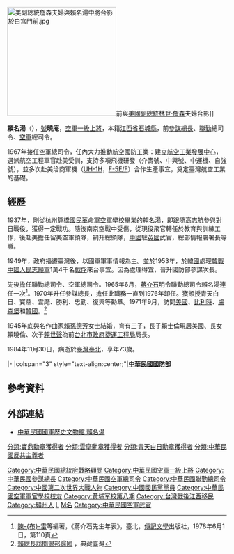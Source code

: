 {{Infobox Officeholder
|前綴尊稱=[[中華民國空軍|空軍]][[一級上將|一級上將]]
|後綴尊稱=[[將軍|將軍]]
|name            = 賴名湯
|original_name   =
|image           =General Lai Ming-Tang (cropped from KN-C18442. Meeting with and Luncheon in Honor of Chen Cheng, Vice President of the Republic of China).jpg
|imagesize       =210px
|caption         =賴名湯將軍（1961年訪美期間）
| order = {{flagicon image|ROC General Chief of Staff of the Ministry of National Defense Flag.svg}} 第10任[[中華民國參謀總長|參謀總長]]
| president    = [[蔣介石|蔣介石]]→[[嚴家淦|嚴家淦]]
| term_start = 1970年1月7日
| term_end = 1976年6月30日
| predecessor = [[高魁元|高魁元]]
| successor = [[宋長志|宋長志]]
| order2 = {{flagicon image|ROC Commanding General of Air Force Flag.svg}}第5任[[中華民國空軍司令|空軍總司令]]
| term_start2 = 1967年7月
| term_end2 = 1970年7月
| predecessor2 = [[徐煥昇|徐煥昇]]
| successor2 = [[陳衣凡|陳衣凡]]
|birth_date      = {{birth date|df=yes|1911|6|1}}
|birth_place     = {{QING}}[[江西省|江西省]][[贛州府|贛州府]][[石城縣|石城縣]]
|death_date      = {{death date and age|df=yes|1984|11|30|1911|6|1}}
|death_place     = {{ROC}}[[臺北市|臺北市]]
|nationality = {{ROC}}
|allegiance = {{ROC}}
|branch = {{ROCAF}}
|serviceyears=1934－1984
|rank = [[File:ROCAF_Senior_General's_Flag.svg|空軍一級上將旗]] [[大將#中華民國|一級上將]] 
|birthname       = 
|party           = {{Kmt}}
|otherparty      = 
|spouse          = 
|partner         = 
|relations       = 
|children        = 
|parents         = 
|residence       = 
|alma_mater      = 
|occupation      =
|profession      = 
|cabinet         = 
|committees      = 
|portfolio       = 
|religion        = 
|signature       = 
|signature_alt   = 
|website         = 
|footnotes       = 
|educate = 
*中央陸軍軍官學校第八期肄業<br><span style="color: blue;">(1932年)</span>
*中央航空學校第二期畢業<br><span style="color: blue;">(1933年)</span>
*美國陸軍參謀大學航空正規班畢業<br><span style="color: blue;">(1942年)</span>
|past         =
*驅逐第一隊飛行員<br><span style="color: blue;">(1934年-1937年)</span>
*第四大隊第二中隊第二十二隊副隊長<br><span style="color: blue;">(1937年)</span>
*第四大隊第二中隊中隊長<br><span style="color: blue;">(1937年-)</span>
*第四大隊第二中隊第二十三隊隊長
*中央航空學校主任教官
*第三路司令部參謀長<br><span style="color: blue;">(1945年)</span>
*駐英國大使館武官<br><span style="color: blue;">(1946年-1949年)</span>
*空軍總司令部情報署副署長<br><span style="color: blue;">(1949年)</span>
*空軍總司令部情報署署長<br><span style="color: blue;">(1949年-1951年)</span>
*國防部第二廳廳長<br><span style="color: blue;">(1951年-1954年7月)</span>
*國防部參謀次長<br><span style="color: blue;">(1954年7月-1959年7月)</span>
*國防部副參謀總長<br><span style="color: blue;">(1959年7月-1963年6月)</span>
*聯合勤務總司令部總司令<br><span style="color: blue;">(1963年6月-1967年6月)</span>
*空軍總司令部總司令<br><span style="color: blue;">(1967年6月-1970年7月)</span>
*中國國民黨中央委員<br><span style="color: blue;">(1969年4月-1984年11月30日)</span>
*中國國民黨中央常務委員<br><span style="color: blue;">(1972年3月-1976年11月)</span>
*國防部參謀總長<br><span style="color: blue;">(1970年7月-1976年6月)</span>
*總統府戰略顧問<br><span style="color: blue;">(1976年6月-1984年11月30日)</span>
}}

[[File:美副總統詹森夫婦與賴名湯中將合影於白宮門前.jpg|250px]]前與[[美國副總統|美國副總統]][[林登·詹森|林登·詹森]]夫婦合影]]

'''賴名湯'''（{{bd|1911年|6月1日|1984年|11月28日|catIdx=Lai賴}}），[[號|號]]'''曉庵'''，[[中華民國空軍|空軍]][[一級上將|一級上將]]，本籍[[江西省|江西省]][[石城縣|石城縣]]，前[[參謀總長|參謀總長]]、[[聯勤|聯勤]]總司令、[[空軍|空軍]]總司令。

1967年接任空軍總司令，任內大力推動航空國防工業：建立[[航空工業發展中心|航空工業發展中心]]，選派航空工程軍官赴美受訓，支持多項飛機研發（介壽號、中興號、中運機、自強號），並多次赴美洽商軍機（[[UH-1|UH-1H]]，[[F-5|F-5E/F]]）合作生產事宜，奠定臺灣航空工業的基礎。

==經歷==
1937年，剛從杭州[[笕桥中央航校旧址|筧橋國民革命軍空軍學校]]畢業的賴名湯，即跟隨[[高志航|高志航]]參與對日戰役，獲得一定戰功。隨後南京空戰中受傷，從現役飛官轉任於教育與訓練工作，後赴美擔任留美空軍領隊，嗣升總領隊，[[中華民國大陸時期|中國]]駐[[英國|英國]]武官，總部情報署署長等職。

1949年，政府播遷臺灣後，以國軍軍事情報為主。並於1953年，於[[韓國|韓國]]處理[[韓戰|韓戰]][[中國人民志願軍|中國人民志願軍]]1萬4千名[[戰俘|戰俘]]來台事宜。因為處理得宜，晉升國防部參謀次長。

先後擔任聯勤總司令、空軍總司令。1965年6月，[[蔣介石|蔣介石]]明令聯勤總司令賴名湯連任一次<ref>[[陳布雷|陳-{布}-雷]]等編著，《蔣介石先生年表》，臺北，[[傳記文學|傳記文學]]出版社，1978年6月1日，第110頁</ref>。1970年升任參謀總長，擔任此職務一直到1976年卸任。獲頒授青天白日、寶鼎、雲麾、勝利、忠勤、復興等勳章。1971年9月，訪問[[美國|美國]]、[[比利時|比利時]]、[[盧森堡|盧森堡]]和[[韓國|韓國]]。<ref>[http://catalog.digitalarchives.tw/item/00/3a/18/f0.html 賴總長訪問盟邦歸國] {{Wayback|url=http://catalog.digitalarchives.tw/item/00/3a/18/f0.html |date=20151119151021 }}，典藏臺灣</ref>

1945年底與名作曲家[[賴孫德芳|賴孫德芳]]女士結婚，育有三子，長子賴士倫現居美國、長女賴曉倫、次子[[賴世聲|賴世聲]]為前[[台北市政府捷運工程局|台北市政府捷運工程局]]局長。

1984年11月30日，病逝於[[臺灣|臺灣]][[臺北|臺北]]，享年73歲。

{{start box}}
{{s-mil}}
|-
|colspan="3" style="text-align:center;"|'''[[中華民國|中華民國]][[中華民國國防部|國防部]]'''
{{s-before|[[徐煥昇|徐煥昇]]}}
{{s-title|[[File:ROC_Commanding_General_of_Air_Force_Flag.svg|25px]][[中華民國空軍司令|中華民國空軍總司令]]|1967年-1970年}}
{{s-after|[[陳衣凡|陳衣凡]]}}
{{s-before|[[高魁元|高魁元]]}}
{{s-title|[[File:ROC_General_Chief_of_Staff_of_the_Ministry_of_National_Defense_Flag.svg|25px]][[中華民國國防部參謀本部|中華民國參謀總長]]|1970年7月1日－1976年6月30日}}
{{s-after|[[宋長志|宋長志]]}}
{{end box}}
{{中華民國一級上將}}
{{中華民國空軍司令}}
{{中華民國參謀總長}}
{{中國國民黨中央委員會常務委員}}

==參考資料==
<references/>

==外部連結==
*[http://museum.mnd.gov.tw/Publish.aspx?cnid=1484&p=12209 中華民國國軍歷史文物館 賴名湯] {{Wayback|url=http://museum.mnd.gov.tw/Publish.aspx?cnid=1484&p=12209 |date=20201020053729 }}

{{DEFAULTSORT:Lai賴}}
[[Category:中華民國總統府戰略顧問|Category:中華民國總統府戰略顧問]]
[[Category:中華民國空軍一級上將|Category:中華民國空軍一級上將]]
[[Category:中華民國參謀總長|Category:中華民國參謀總長]]
[[Category:中華民國空軍總司令|Category:中華民國空軍總司令]]
[[Category:中華民國聯勤總司令|Category:中華民國聯勤總司令]]
[[Category:中國第二次世界大戰人物|Category:中國第二次世界大戰人物]]
[[Category:中國國民黨黨員|Category:中國國民黨黨員]] 
[[Category:中華民國空軍軍官學校校友|Category:中華民國空軍軍官學校校友]]
[[Category:黄埔军校第八期|Category:黄埔军校第八期]]
[[Category:台灣戰後江西移民|Category:台灣戰後江西移民]]
[[Category:贛州人|Category:贛州人]]
[[Category:客家裔臺灣人|L]]
[[Category:賴姓|M名]]
[[Category:中華民國空軍武官|Category:中華民國空軍武官]]
[[分類:寶鼎勳章獲得者|分類:寶鼎勳章獲得者]]
[[分類:雲麾勳章獲得者|分類:雲麾勳章獲得者]]
[[分類:青天白日勳章獲得者|分類:青天白日勳章獲得者]]
[[分類:中華民國反共主義者|分類:中華民國反共主義者]]